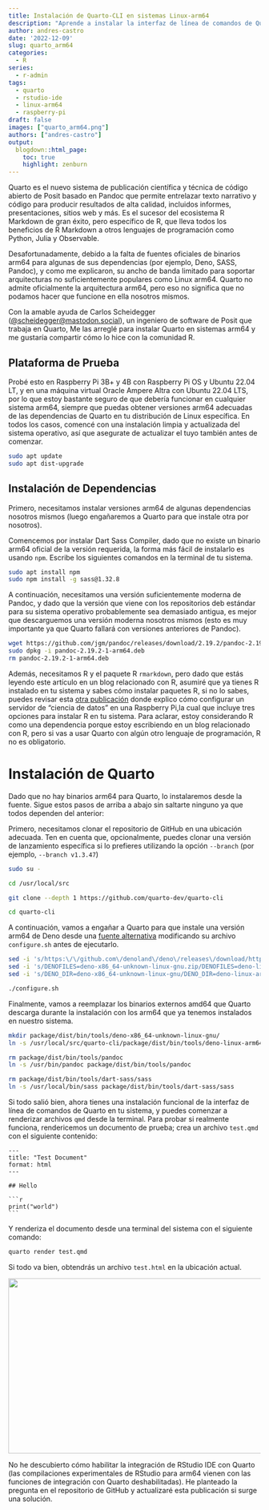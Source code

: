 ```yaml
---
title: Instalación de Quarto-CLI en sistemas Linux-arm64
description: "Aprende a instalar la interfaz de línea de comandos de Quarto en sistemas Linux-arm64, como las populares Raspberry Pi y las máquinas virtuales con procesadores Ampere Altra."
author: andres-castro
date: '2022-12-09'
slug: quarto_arm64
categories:
  - R
series: 
  - r-admin
tags:
  - quarto
  - rstudio-ide
  - linux-arm64
  - raspberry-pi
draft: false
images: ["quarto_arm64.png"]
authors: ["andres-castro"]
output:
  blogdown::html_page:
    toc: true
    highlight: zenburn
---
```


Quarto es el nuevo sistema de publicación científica y técnica de código abierto de Posit basado en Pandoc que permite entrelazar texto narrativo y código para producir resultados de alta calidad, incluidos informes, presentaciones, sitios web y más. Es el sucesor del ecosistema R Markdown de gran éxito, pero específico de R, que lleva todos los beneficios de R Markdown a otros lenguajes de programación como Python, Julia y Observable.

Desafortunadamente, debido a la falta de fuentes oficiales de binarios arm64 para algunas de sus dependencias (por ejemplo, Deno, SASS, Pandoc), y como me explicaron, su ancho de banda limitado para soportar arquitecturas no suficientemente populares como Linux arm64. Quarto no admite oficialmente la arquitectura arm64, pero eso no significa que no podamos hacer que funcione en ella nosotros mismos.

Con la amable ayuda de Carlos Scheidegger ([@scheidegger@mastodon.social](https://mastodon.social/@scheidegger)), un ingeniero de software de Posit que trabaja en Quarto, Me las arreglé para instalar Quarto en sistemas arm64 y me gustaría compartir cómo lo hice con la comunidad R.

## Plataforma de Prueba

Probé esto en Raspberry Pi 3B+ y 4B con Raspberry Pi OS y Ubuntu 22.04 LT, y en una máquina virtual Oracle Ampere Altra con Ubuntu 22.04 LTS, por lo que estoy bastante seguro de que debería funcionar en cualquier sistema arm64, siempre que puedas obtener versiones arm64 adecuadas de las dependencias de Quarto en tu distribución de Linux específica. En todos los casos, comencé con una instalación limpia y actualizada del sistema operativo, así que asegurate de actualizar el tuyo también antes de comenzar.

```bash
sudo apt update
sudo apt dist-upgrade
```

## Instalación de Dependencias

Primero, necesitamos instalar versiones arm64 de algunas dependencias nosotros mismos (luego engañaremos a Quarto para que instale otra por nosotros).

Comencemos por instalar Dart Sass Compiler, dado que no existe un binario arm64 oficial de la versión requerida, la forma más fácil de instalarlo es usando `npm`. Escribe los siguientes comandos en la terminal de tu sistema.

```bash
sudo apt install npm
sudo npm install -g sass@1.32.8
```

A continuación, necesitamos una versión suficientemente moderna de Pandoc, y dado que la versión que viene con los repositorios deb estándar para su sistema operativo probablemente sea demasiado antigua, es mejor que descarguemos una versión moderna nosotros mismos (esto es muy importante ya que Quarto fallará con versiones anteriores de Pandoc).

```bash
wget https://github.com/jgm/pandoc/releases/download/2.19.2/pandoc-2.19.2-1-arm64.deb
sudo dpkg -i pandoc-2.19.2-1-arm64.deb
rm pandoc-2.19.2-1-arm64.deb
```

Además, necesitamos R y el paquete R `rmarkdown`, pero dado que estás leyendo este artículo en un blog relacionado con R, asumiré que ya tienes R instalado en tu sistema y sabes cómo instalar paquetes R, si no lo sabes, puedes revisar esta [otra publicación](/es/2022/09/05/shiny_rstudio_server/#instalar-r) donde explico cómo configurar un servidor de "ciencia de datos" en una Raspberry Pi,la cual que incluye tres opciones para instalar R en tu sistema. Para aclarar, estoy considerando R como una dependencia porque estoy escribiendo en un blog relacionado con R, pero si vas a usar Quarto con algún otro lenguaje de programación, R no es obligatorio.

# Instalación de Quarto

Dado que no hay binarios arm64 para Quarto, lo instalaremos desde la fuente. Sigue estos pasos de arriba a abajo sin saltarte ninguno ya que todos dependen del anterior:

Primero, necesitamos clonar el repositorio de GitHub en una ubicación adecuada. Ten en cuenta que, opcionalmente, puedes clonar una versión de lanzamiento específica si lo prefieres utilizando la opción `--branch` (por ejemplo, `--branch v1.3.47`)

```bash
sudo su -

cd /usr/local/src

git clone --depth 1 https://github.com/quarto-dev/quarto-cli

cd quarto-cli
```

A continuación, vamos a engañar a Quarto para que instale una versión arm64 de Deno desde una [fuente alternativa](https://github.com/LukeChannings/deno-arm64) modificando su archivo `configure.sh` antes de ejecutarlo.

```bash
sed -i 's/https:\/\/github.com\/denoland\/deno\/releases\/download/https:\/\/github.com\/LukeChannings\/deno-arm64\/releases\/download/' configure.sh
sed -i 's/DENOFILES=deno-x86_64-unknown-linux-gnu.zip/DENOFILES=deno-linux-arm64.zip/' package/scripts/common/utils.sh
sed -i 's/DENO_DIR=deno-x86_64-unknown-linux-gnu/DENO_DIR=deno-linux-arm64/' package/scripts/common/utils.sh

./configure.sh
```

Finalmente, vamos a reemplazar los binarios externos amd64 que Quarto descarga durante la instalación con los arm64 que ya tenemos instalados en nuestro sistema.

```bash
mkdir package/dist/bin/tools/deno-x86_64-unknown-linux-gnu/
ln -s /usr/local/src/quarto-cli/package/dist/bin/tools/deno-linux-arm64/deno package/dist/bin/tools/deno-x86_64-unknown-linux-gnu/deno

rm package/dist/bin/tools/pandoc
ln -s /usr/bin/pandoc package/dist/bin/tools/pandoc

rm package/dist/bin/tools/dart-sass/sass
ln -s /usr/local/bin/sass package/dist/bin/tools/dart-sass/sass
```

Si todo salió bien, ahora tienes una instalación funcional de la interfaz de línea de comandos de Quarto en tu sistema, y puedes comenzar a renderizar archivos `qmd` desde la terminal. Para probar si realmente funciona, rendericemos un documento de prueba; crea un archivo `test.qmd` con el siguiente contenido:

````verbatim
---
title: "Test Document"
format: html
---

## Hello

```r
print("world")
```
````

Y renderiza el documento desde una terminal del sistema con el siguiente comando:

```bash
quarto render test.qmd
```

Si todo va bien, obtendrás un archivo `test.html` en la ubicación actual.

![](/post/2022-12-09-quarto_arm64.en_files/test_html.jpg){width=700px height=350px}

No he descubierto cómo habilitar la integración de RStudio IDE con Quarto (las compilaciones experimentales de RStudio para arm64 vienen con las funciones de integración con Quarto deshabilitadas). He planteado la pregunta en el repositorio de GitHub y actualizaré esta publicación si surge una solución.
